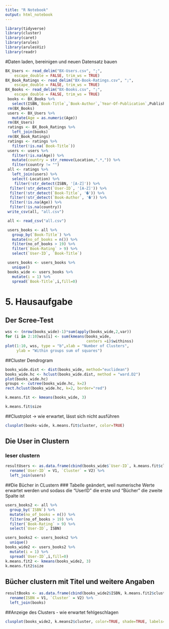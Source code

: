 ```yaml
---
title: "R Notebook"
output: html_notebook
---
```


```r
library(tidyverse)
library(cluster)
library(caret)
library(arules)
library(arulesViz)
library(readr)
```

#Daten laden, bereinigen und neuen Datensatz bauen
```r
BX_Users <- read_delim("BX-Users.csv", ";", 
    escape_double = FALSE, trim_ws = TRUE)
BX_Book_Ratings <- read_delim("BX-Book-Ratings.csv", ";", 
    escape_double = FALSE, trim_ws = TRUE)
BX_Books <- read_delim("BX-Books.csv", ";", 
    escape_double = FALSE, trim_ws = TRUE)
 books <- BX_Books %>%
   select(ISBN,`Book-Title`,`Book-Author`,`Year-Of-Publication`,Publisher)
 rm(BX_Books)
 users <- BX_Users %>%
   mutate(Age = as.numeric(Age))
 rm(BX_Users)
 ratings <- BX_Book_Ratings %>%
   left_join(books)
 rm(BX_Book_Ratings)
 ratings <- ratings %>%
   filter(!is.na(`Book-Title`))
 users <- users %>%
   filter(!is.na(Age)) %>%
   mutate(country = str_remove(Location,".*,")) %>%
   filter(country != "")
 all <- ratings %>%
   left_join(users) %>%
   select(-Location) %>%
    filter(!str_detect(ISBN, '[A-Z]')) %>%
  filter(!str_detect(`User-ID`, '[A-Z]')) %>%
  filter(!str_detect(`Book-Title`, '�')) %>%
  filter(!str_detect(`Book-Author`, '�')) %>%
  filter(!is.na(Age)) %>%
  filter(!is.na(country))
 write_csv(all, "all.csv")
```

```r
 all <- read_csv("all.csv")
```

```r
 users_books <- all %>%
   group_by(`Book-Title`) %>%
   mutate(no_of_books = n()) %>%
   filter(no_of_books > 19) %>%
   filter(`Book-Rating` > 9) %>%
   select(`User-ID`, `Book-Title`)
```
```r
 users_books <- users_books %>%
   unique()
 books_wide <- users_books %>%
   mutate(i = 1) %>%
   spread(`Book-Title`,i,fill=0)
```


# 5. Hausaufgabe

## Der Scree-Test 
```r
wss <- (nrow(books_wide)-1)*sum(apply(books_wide,2,var))
for (i in 2:10)wss[i] <- sum(kmeans(books_wide,
                                    centers =i)$withinss)
plot(1:10, wss, type = "b",xlab = "Number of Clusters",
     ylab = "Within groups sum of squares")
```
##Cluster Dendrogram
```r
books_wide.dist <- dist(books_wide, method="euclidean")
books_wide.hc <- hclust(books_wide.dist, method = "ward.D2")
plot(books_wide.hc)
groups <- cutree(books_wide.hc, k=2)
rect.hclust(books_wide.hc, k=2, border="red")
```

```r
k.means.fit <- kmeans(books_wide, 3)
```
```r
k.means.fit$size
```

##Clustrplot -> wie erwartet, lässt sich nicht ausführen 
```r
clusplot(books-wide, k.means.fit$cluster, color=TRUE)
```

## Die User in Clustern 
### leser clustern
```r
resultUsers <- as.data.frame(cbind(books_wide$`User-ID`, k.means.fit$cluster)) %>%
  rename(`User-ID` = V1, `Cluster` = V2) %>%
  left_join(users)
```

##Die Bücher in CLustern 
### Tabelle geändert, weil numerische Werte erwartet werden und sodass die "UserID" die erste und "Bücher" die zweite Spalte ist
```r
users_books2 <- all %>%
  group_by(`ISBN`) %>%
  mutate(no_of_books = n()) %>%
  filter(no_of_books > 19) %>%
  filter(`Book-Rating` > 9) %>%
  select(`User-ID`, ISBN)
```

```r
users_books2 <- users_books2 %>%
  unique()
books_wide2 <- users_books2 %>%
  mutate(i = 1) %>%
  spread(`User-ID`,i,fill=0)
k.means.fit2 <- kmeans(books_wide2, 3)
k.means.fit2$size
```

## Bücher clustern mit Titel und weitere Angaben
```r
resultBooks <- as.data.frame(cbind(books_wide2$ISBN, k.means.fit2$cluster)) %>%
  rename(ISBN = V1, `Cluster` = V2) %>%
  left_join(books)
```

##Anzeige des Clusters - wie erwartet fehlgeschlagen
```r
clusplot(books_wide2, k.means2$cluster, color=TRUE, shade=TRUE, labels=4, lines=0, main="K-means cluster plot")
```

